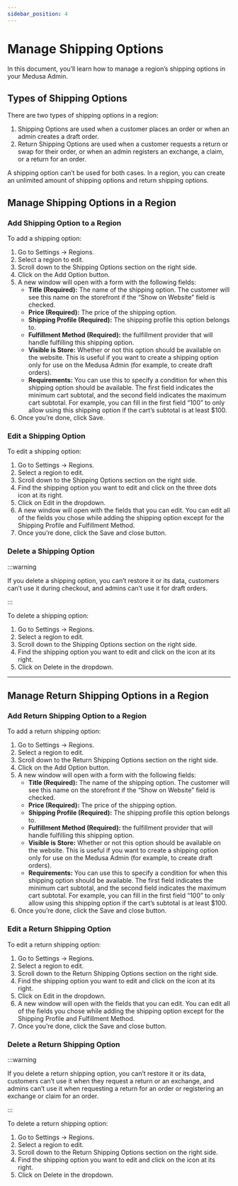 ```yaml
---
sidebar_position: 4
---
```


# Manage Shipping Options

In this document, you’ll learn how to manage a region’s shipping options in your Medusa Admin.

## Types of Shipping Options

There are two types of shipping options in a region:

1. Shipping Options are used when a customer places an order or when an admin creates a draft order.
2. Return Shipping Options are used when a customer requests a return or swap for their order, or when an admin registers an exchange, a claim, or a return for an order.

A shipping option can’t be used for both cases. In a region, you can create an unlimited amount of shipping options and return shipping options.

## Manage Shipping Options in a Region

### Add Shipping Option to a Region

To add a shipping option:

1. Go to Settings → Regions.
2. Select a region to edit.
3. Scroll down to the Shipping Options section on the right side.
4. Click on the Add Option button.
5. A new window will open with a form with the following fields:
    - **Title (Required):** The name of the shipping option. The customer will see this name on the storefront if the “Show on Website” field is checked.
    - **Price (Required):** The price of the shipping option.
    - **Shipping Profile (Required):** The shipping profile this option belongs to.
    - **Fulfillment Method (Required):** the fulfillment provider that will handle fulfilling this shipping option.
    - **Visible is Store:** Whether or not this option should be available on the website. This is useful if you want to create a shipping option only for use on the Medusa Admin (for example, to create draft orders).
    - **Requirements:** You can use this to specify a condition for when this shipping option should be available. The first field indicates the minimum cart subtotal, and the second field indicates the maximum cart subtotal. For example, you can fill in the first field “100” to only allow using this shipping option if the cart’s subtotal is at least $100.
6. Once you’re done, click Save.

### Edit a Shipping Option

To edit a shipping option:

1. Go to Settings → Regions.
2. Select a region to edit.
3. Scroll down to the Shipping Options section on the right side.
4. Find the shipping option you want to edit and click on the three dots icon at its right.
5. Click on Edit in the dropdown.
6. A new window will open with the fields that you can edit. You can edit all of the fields you chose while adding the shipping option except for the Shipping Profile and Fulfillment Method.
7. Once you’re done, click the Save and close button.

### Delete a Shipping Option

:::warning

If you delete a shipping option, you can’t restore it or its data, customers can’t use it during checkout, and admins can’t use it for draft orders.

:::

To delete a shipping option:

1. Go to Settings → Regions.
2. Select a region to edit.
3. Scroll down to the Shipping Options section on the right side.
4. Find the shipping option you want to edit and click on the <UiIcon lightIcon="https://res.cloudinary.com/dza7lstvk/image/upload/v1667999308/Medusa%20Docs/UI%20Icons/1ordBC6_ssysel.png" darkIcon="https://res.cloudinary.com/dza7lstvk/image/upload/v1667999326/Medusa%20Docs/UI%20Icons/dSwWYBH_stzgoi.png" alt="three dots" /> icon at its right.
5. Click on Delete in the dropdown.

---

## Manage Return Shipping Options in a Region

### Add Return Shipping Option to a Region

To add a return shipping option:

1. Go to Settings → Regions.
2. Select a region to edit.
3. Scroll down to the Return Shipping Options section on the right side.
4. Click on the Add Option button.
5. A new window will open with a form with the following fields:
    - **Title (Required):** The name of the shipping option. The customer will see this name on the storefront if the “Show on Website” field is checked.
    - **Price (Required):** The price of the shipping option.
    - **Shipping Profile (Required):** The shipping profile this option belongs to.
    - **Fulfillment Method (Required):** the fulfillment provider that will handle fulfilling this shipping option.
    - **Visible is Store:** Whether or not this option should be available on the website. This is useful if you want to create a shipping option only for use on the Medusa Admin (for example, to create draft orders).
    - **Requirements:** You can use this to specify a condition for when this shipping option should be available. The first field indicates the minimum cart subtotal, and the second field indicates the maximum cart subtotal. For example, you can fill in the first field “100” to only allow using this shipping option if the cart’s subtotal is at least $100.
6. Once you’re done, click the Save and close button.

### Edit a Return Shipping Option

To edit a return shipping option:

1. Go to Settings → Regions.
2. Select a region to edit.
3. Scroll down to the Return Shipping Options section on the right side.
4. Find the shipping option you want to edit and click on the <UiIcon lightIcon="https://res.cloudinary.com/dza7lstvk/image/upload/v1667999308/Medusa%20Docs/UI%20Icons/1ordBC6_ssysel.png" darkIcon="https://res.cloudinary.com/dza7lstvk/image/upload/v1667999326/Medusa%20Docs/UI%20Icons/dSwWYBH_stzgoi.png" alt="three dots" /> icon at its right.
5. Click on Edit in the dropdown.
6. A new window will open with the fields that you can edit. You can edit all of the fields you chose while adding the shipping option except for the Shipping Profile and Fulfillment Method.
7. Once you’re done, click the Save and close button.

### Delete a Return Shipping Option

:::warning

If you delete a return shipping option, you can’t restore it or its data, customers can’t use it when they request a return or an exchange, and admins can’t use it when requesting a return for an order or registering an exchange or claim for an order.

:::

To delete a return shipping option:

1. Go to Settings → Regions.
2. Select a region to edit.
3. Scroll down to the Return Shipping Options section on the right side.
4. Find the shipping option you want to edit and click on the <UiIcon lightIcon="https://res.cloudinary.com/dza7lstvk/image/upload/v1667999308/Medusa%20Docs/UI%20Icons/1ordBC6_ssysel.png" darkIcon="https://res.cloudinary.com/dza7lstvk/image/upload/v1667999326/Medusa%20Docs/UI%20Icons/dSwWYBH_stzgoi.png" alt="three dots" /> icon at its right.
5. Click on Delete in the dropdown.
